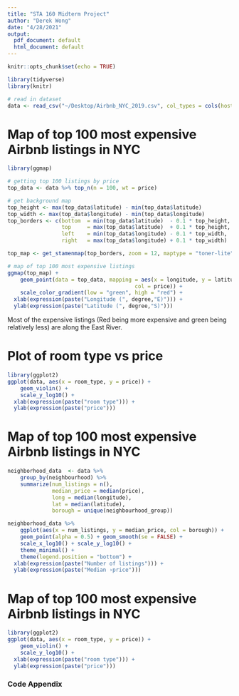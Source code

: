 ```yaml
---
title: "STA 160 Midterm Project"
author: "Derek Wong"
date: "4/28/2021"
output:
  pdf_document: default
  html_document: default
---
```


```r
knitr::opts_chunk$set(echo = TRUE)
```

```r
library(tidyverse)
library(knitr)

# read in dataset
data <- read_csv("~/Desktop/Airbnb_NYC_2019.csv", col_types = cols(host_id = col_character(), id = col_character(), last_review = col_date(format = "%Y-%m-%d")))
```

# Map of top 100 most expensive Airbnb listings in NYC
```r
library(ggmap)

# getting top 100 listings by price
top_data <- data %>% top_n(n = 100, wt = price)

# get background map
top_height <- max(top_data$latitude) - min(top_data$latitude)
top_width <- max(top_data$longitude) - min(top_data$longitude)
top_borders <- c(bottom  = min(top_data$latitude)  - 0.1 * top_height,
                 top     = max(top_data$latitude)  + 0.1 * top_height,
                 left    = min(top_data$longitude) - 0.1 * top_width,
                 right   = max(top_data$longitude) + 0.1 * top_width)

top_map <- get_stamenmap(top_borders, zoom = 12, maptype = "toner-lite")

# map of top 100 most expensive listings
ggmap(top_map) +
    geom_point(data = top_data, mapping = aes(x = longitude, y = latitude,
                                        col = price)) +
    scale_color_gradient(low = "green", high = "red") +
  xlab(expression(paste("Longitude (", degree,"E)"))) +
  ylab(expression(paste("Latitude (", degree,"S)"))) 
```
Most of the expensive listings (Red being more expensive and green being relatively less) are along the East River.

# Plot of room type vs price
```r
library(ggplot2)
ggplot(data, aes(x = room_type, y = price)) +
    geom_violin() +
    scale_y_log10() +
  xlab(expression(paste("room type"))) +
  ylab(expression(paste("price")))
```

# Map of top 100 most expensive Airbnb listings in NYC
```r
neighborhood_data  <- data %>%
    group_by(neighbourhood) %>%
    summarize(num_listings = n(),
              median_price = median(price),
              long = median(longitude),
              lat = median(latitude),
              borough = unique(neighbourhood_group))

neighborhood_data %>%
    ggplot(aes(x = num_listings, y = median_price, col = borough)) +
    geom_point(alpha = 0.5) + geom_smooth(se = FALSE) +
    scale_x_log10() + scale_y_log10() +
    theme_minimal() +
    theme(legend.position = "bottom") +
  xlab(expression(paste("Number of listings"))) +
  ylab(expression(paste("Median ›price")))
```

# Map of top 100 most expensive Airbnb listings in NYC
```r
library(ggplot2)
ggplot(data, aes(x = room_type, y = price)) +
    geom_violin() +
    scale_y_log10() +
  xlab(expression(paste("room type"))) +
  ylab(expression(paste("price")))
```


### Code Appendix
```r
```